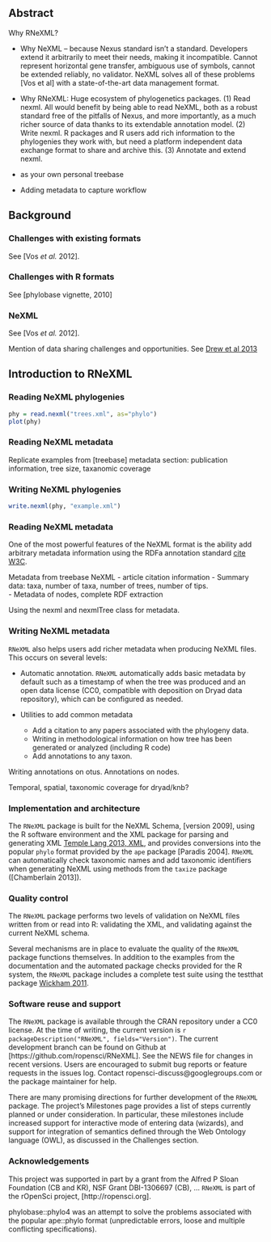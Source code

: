 
## Abstract

Why RNeXML?

* Why NeXML -- because Nexus standard isn't a standard.  Developers extend it arbitrarily to meet their needs, making it incompatible.  Cannot represent horizontal gene transfer, ambiguous use of symbols, cannot be extended reliably, no validator.  NeXML solves all of these problems [Vos et al] with a state-of-the-art data management format.  

* Why RNeXML: Huge ecosystem of phylogenetics packages. (1) Read nexml.  All would benefit by being able to read NeXML, both as a robust standard free of the pitfalls of Nexus, and more importantly, as a much richer source of data thanks to its extendable annotation model.  (2) Write nexml.  R packages and R users add rich information to the phylogenies they work with, but need a platform independent data exchange format to share and archive this. (3) Annotate and extend nexml.  

* as your own personal treebase

* Adding metadata to capture workflow


## Background

### Challenges with existing formats
See [Vos _et al._ 2012].  

### Challenges with R formats

See [phylobase vignette, 2010]

### NeXML

See [Vos _et al._ 2012].

Mention of data sharing challenges and opportunities.  See [Drew et al 2013](10.1371/journal.pbio.1001636)


## Introduction to RNeXML


### Reading NeXML phylogenies

```r
phy = read.nexml("trees.xml", as="phylo")
plot(phy)
```

### Reading NeXML metadata

Replicate examples from [treebase] metadata section: publication information, tree size, taxanomic coverage

### Writing NeXML phylogenies

```r
write.nexml(phy, "example.xml")
```

### Reading NeXML metadata

One of the most powerful features of the NeXML format is the ability add arbitrary metadata information using the RDFa annotation standard [cite W3C]().   

Metadata from treebase NeXML
- article citation information
- Summary data: taxa, number of taxa, number of trees, number of tips.  
- Metadata of nodes, complete RDF extraction

Using the nexml and nexmlTree class for metadata.  


### Writing NeXML metadata

`RNeXML` also helps users add richer metadata when producing NeXML files. This occurs on several levels:

- Automatic annotation.  `RNeXML` automatically adds basic metadata by default such as a timestamp of when the tree was produced and an open data license (CC0, compatible with deposition on Dryad data repository), which can be configured as needed.  

- Utilities to add common metadata

  - Add a citation to any papers associated with the phylogeny data.  
  - Writing in methodological information on how tree has been generated or analyzed (including R code)
  - Add annotations to any taxon.  

Writing annotations on otus.  Annotations on nodes.  

Temporal, spatial, taxonomic coverage for dryad/knb?

### Implementation and architecture

The `RNeXML` package is built for the NeXML Schema, [version 2009], using the R software environment and the XML package for parsing and generating XML [Temple Lang 2013, XML], and provides conversions into the popular `phylo` format provided by the `ape` package [Paradis 2004].  `RNeXML` can automatically check taxonomic names and add taxonomic identifiers when generating NeXML using methods from the `taxize` package ([Chamberlain 2013]). 

<!-- Possibly cite all dependencies and suggests from the DESCRIPTION --> 
<!-- Reference any installation and configuration instructions necessary (e.g. API credentials for figshare) -->

[Temple Lang 2013, XML]: http://cran.r-project.org/web/packages/XML/

### Quality control

The `RNeXML` package performs two levels of validation on NeXML files written from or read into R: validating the XML, and validating against the current NeXML schema.

Several mechanisms are in place to evaluate the quality of the `RNeXML` package functions themselves.  In addition to the examples from the documentation and the automated package checks provided for the R system, the `RNeXML` package includes a complete test suite using the testthat package [Wickham 2011].  

[Wickham 2011]: http://vita.had.co.nz/papers/testthat.html

### Software reuse and support

The `RNeXML` package is available through the CRAN repository under a CC0 license. At the time of writing, the current version is `r packageDescription("RNeXML", fields="Version")`. The current development branch can be found on Github at [https://github.com/ropensci/RNeXML].  See the NEWS file for changes in recent versions. Users are encouraged to submit bug reports or feature requests in the issues log.  Contact ropensci-discuss@googlegroups.com or the package maintainer for help. 

There are many promising directions for further development of the `RNeXML` package.  The project's Milestones page provides a list of steps currently planned or under consideration.  In particular, these milestones include increased support for interactive mode of entering data (wizards), and support for integration of semantics defined through the Web Ontology language (OWL), as discussed in the Challenges section.  



### Acknowledgements

This project was supported in part by a grant from the Alfred P Sloan Foundation (CB and KR), NSF Grant DBI-1306697 (CB), ... `RNeXML` is part of the rOpenSci project, [http://ropensci.org].  





phylobase::phylo4 was an attempt to solve the problems associated with the popular ape::phylo format (unpredictable errors, loose and multiple conflicting specifications).  



